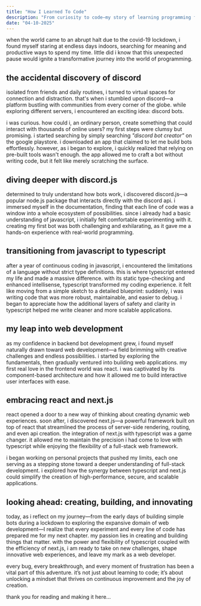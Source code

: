 ```yaml
---
title: "How I Learned To Code"
description: "From curiosity to code—my story of learning programming from scratch and discovering a passion along the way."
date: "04-10-2025"
---
```


when the world came to an abrupt halt due to the covid-19 lockdown, i found myself staring at endless days indoors, searching for meaning and productive ways to spend my time. little did i know that this unexpected pause would ignite a transformative journey into the world of programming.

## the accidental discovery of discord

isolated from friends and daily routines, i turned to virtual spaces for connection and distraction. that's when i stumbled upon discord—a platform bustling with communities from every corner of the globe. while exploring different servers, i encountered an exciting idea: discord bots.

i was curious. how could i, an ordinary person, create something that could interact with thousands of online users? my first steps were clumsy but promising. i started searching by simply searching _"discord bot creator"_ on the google playstore. i downloaded an app that claimed to let me build bots effortlessly. however, as i began to explore, i quickly realized that relying on pre-built tools wasn't enough. the app allowed me to craft a bot without writing code, but it felt like merely scratching the surface.

## diving deeper with discord.js

determined to truly understand how bots work, i discovered discord.js—a popular node.js package that interacts directly with the discord api. i immersed myself in the documentation, finding that each line of code was a window into a whole ecosystem of possibilities. since i already had a basic understanding of javascript, i initially felt comfortable experimenting with it. creating my first bot was both challenging and exhilarating, as it gave me a hands-on experience with real-world programming.

## transitioning from javascript to typescript

after a year of continuous coding in javascript, i encountered the limitations of a language without strict type definitions. this is where typescript entered my life and made a massive difference. with its static type-checking and enhanced intellisense, typescript transformed my coding experience. it felt like moving from a simple sketch to a detailed blueprint: suddenly, i was writing code that was more robust, maintainable, and easier to debug. i began to appreciate how the additional layers of safety and clarity in typescript helped me write cleaner and more scalable applications.

## my leap into web development

as my confidence in backend bot development grew, i found myself naturally drawn toward web development—a field brimming with creative challenges and endless possibilities. i started by exploring the fundamentals, then gradually ventured into building web applications. my first real love in the frontend world was react. i was captivated by its component-based architecture and how it allowed me to build interactive user interfaces with ease.

## embracing react and next.js

react opened a door to a new way of thinking about creating dynamic web experiences. soon after, i discovered next.js—a powerful framework built on top of react that streamlined the process of server-side rendering, routing, and even api creation. the integration of next.js with typescript was a game changer. it allowed me to maintain the precision i had come to love with typescript while enjoying the flexibility of a full-stack web framework.

i began working on personal projects that pushed my limits, each one serving as a stepping stone toward a deeper understanding of full-stack development. i explored how the synergy between typescript and next.js could simplify the creation of high-performance, secure, and scalable applications.

## looking ahead: creating, building, and innovating

today, as i reflect on my journey—from the early days of building simple bots during a lockdown to exploring the expansive domain of web development—I realize that every experiment and every line of code has prepared me for my next chapter. my passion lies in creating and building things that matter. with the power and flexibility of typescript coupled with the efficiency of next.js, i am ready to take on new challenges, shape innovative web experiences, and leave my mark as a web developer.

every bug, every breakthrough, and every moment of frustration has been a vital part of this adventure. it’s not just about learning to code; it’s about unlocking a mindset that thrives on continuous improvement and the joy of creation.

thank you for reading and making it here...
